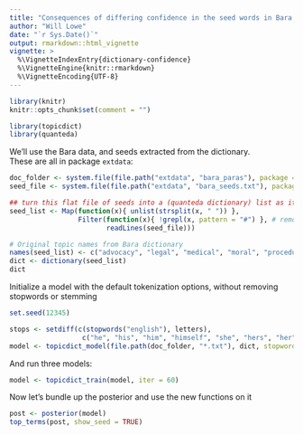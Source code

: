 ```yaml
---
title: "Consequences of differing confidence in the seed words in Bara et al."
author: "Will Lowe"
date: "`r Sys.Date()`"
output: rmarkdown::html_vignette
vignette: >
  %\VignetteIndexEntry{dictionary-confidence}
  %\VignetteEngine{knitr::rmarkdown}
  %\VignetteEncoding{UTF-8}
---
```



```r
library(knitr)
knitr::opts_chunk$set(comment = "")
```


```r
library(topicdict)
library(quanteda)
```

We'll use the Bara data, and seeds extracted from the dictionary.  
These are all in package `extdata`:
```r
doc_folder <- system.file(file.path("extdata", "bara_paras"), package = "topicdict")
seed_file <- system.file(file.path("extdata", "bara_seeds.txt"), package = "topicdict")

## turn this flat file of seeds into a (quanteda dictionary) list as it would be used
seed_list <- Map(function(x){ unlist(strsplit(x, " ")) }, 
                 Filter(function(x){ !grepl(x, pattern = "#") }, # remove comments
                        readLines(seed_file)))

# Original topic names from Bara dictionary
names(seed_list) <- c("advocacy", "legal", "medical", "moral", "procedural", "social")
dict <- dictionary(seed_list)
dict
```

Initialize a model with the default tokenization options, without removing
stopwords or stemming
```r
set.seed(12345)

stops <- setdiff(c(stopwords("english"), letters), 
                  c("he", "his", "him", "himself", "she", "hers", "her", "herself"))
model <- topicdict_model(file.path(doc_folder, "*.txt"), dict, stopwords = stops)
```
And run three models:
```r
model <- topicdict_train(model, iter = 60)
```

Now let's bundle up the posterior and use the new functions on it
```r
post <- posterior(model)
top_terms(post, show_seed = TRUE) 
```
